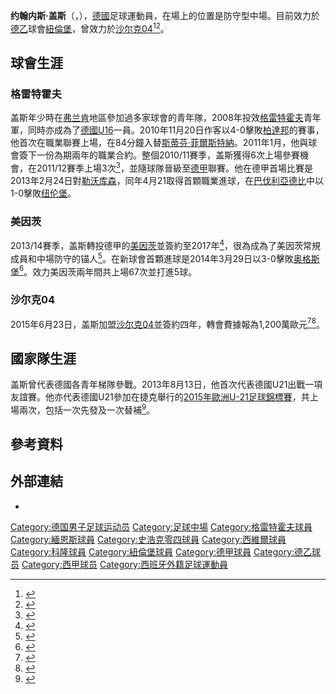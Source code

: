 {{noteTA
|G1=德甲|G2=足球|G3=uefa
|T=zh-hans:约翰内斯·盖斯;zh-hk:祖漢斯·基艾斯;zh-tw:約翰内斯·蓋斯;
|1=zh-hans:盖斯;zh-hk:基艾斯;zh-tw:蓋斯;
|2=zh-hans:约翰内斯;zh-hk:祖漢斯;zh-tw:約翰内斯;
}}
{{Infobox football biography
| name           = 约翰内斯·盖斯<br>Johannes Geis 
| image          = Johannes Geis.jpg
| fullname       = Johannes Geis
| birth_date     = {{birth date and age|1993|8|17|df=y}}
| birth_place    = {{GER}}[[什文福|什文福]]
| height         = {{height|m=1.81}}<ref>{{cite web | url = http://www.schalke04.de/en/team/team/players/midfielder/johannes-geis/page/1680-218-1680--.html?h=spieler/15796 | title = 6 Johannes Geis | publisher = schalke04.de | accessdate = 7 July 2017 | deadurl = yes | archiveurl = https://web.archive.org/web/20170521071316/http://www.schalke04.de/en/team/team/players/midfielder/johannes-geis/page/1680-218-1680--.html?h=spieler%2F15796 | archivedate = 2017年5月21日 }}</ref>
| position       = 中場
| currentclub    = [[纽伦堡足球俱乐部|紐倫堡]]
| clubnumber     = 5
| youthyears1    =           
| youthclubs1    = TSV上斯特羅伊
| youthyears2    =           
| youthclubs2    = TSV密特斯泰
| youthyears3    = 2004–2008          
| youthclubs3    = TSV格羅斯巴爾多爾夫
| youthyears4    = 2008–2012
| youthclubs4    = [[格雷特霍夫體育會|格雷特霍夫]]
| years1         = 2010–2013
| clubs1         = [[格雷特霍夫體育會|格雷特霍夫]]
| caps1          = 17 
| goals1         = 1 
| years2         = 2011–2013
| clubs2         = 格雷特霍夫二隊
| caps2          = 28 
| goals2         = 4 
| years3         = 2013–2015
| clubs3         = [[美因茨05足球俱樂部|美因茨]]
| caps3          = 67
| goals3         = 5
| years4         = 2015–2019
| clubs4         = [[沙尔克04足球俱乐部|沙尔克04]]
| caps4          = 46
| goals4         = 2
| years5         = 2017–2018
| clubs5         = → [[塞維利亞足球俱樂部|塞維利亞]]
| caps5          = 14
| goals5         = 0
| years6         = 2019
| clubs6         = [[科隆足球俱樂部|科隆]]
| caps6          = 14
| goals6         = 0
| years7         = 2019–
| clubs7         = [[纽伦堡足球俱乐部|紐倫堡]]
| caps7          = 46
| goals7         = 7
| nationalyears1 = 2008–2009 
| nationalteam1  = [[德国青年国家足球队|德國U16]]
| nationalcaps1  = 11 
| nationalgoals1 = 3
| nationalyears2 = 2009–2010
| nationalteam2  = [[德国青年国家足球队|德國U17]]  
| nationalcaps2  = 12 
| nationalgoals2 = 1
| nationalyears3 = 2010–2011 
| nationalteam3  = [[德国青年国家足球队|德國U18]]
| nationalcaps3  = 6 
| nationalgoals3 = 1
| nationalyears4 = 2011–2012 
| nationalteam4  = [[德国青年国家足球队|德國U19]] 
| nationalcaps4  = 8 
| nationalgoals4 = 0 
| nationalyears5 = 2012–2013
| nationalteam5  = [[德国青年国家足球队|德國U20]]
| nationalcaps5  = 2 
| nationalgoals5 = 0
| nationalyears6 = 2013–2015    
| nationalteam6  = [[德国青年国家足球队|德國U21]]
| nationalcaps6  = 12
| nationalgoals6 = 0
| pcupdate       = 2021年1月24日
| ntupdate       = 
}}
'''约翰内斯·盖斯'''（{{lang-de|'''Johannes Geis'''}}，{{bd|1993年|8月17日}}），[[德國|德國]]足球運動員，在場上的位置是防守型中場。目前效力於[[德乙|德乙]]球會[[纽伦堡足球俱乐部|紐倫堡]]，曾效力於[[沙尔克04足球俱乐部|沙尔克04]]<ref>{{cite web | url = http://www.kicker.de/news/fussball/bundesliga/vereine/1-bundesliga/2013-14/1-fsv-mainz-05-30/51438/spieler_johannes-geis.html | title = Geis, Johannes | language = de | publisher = kicker.de | accessdate = 16 November 2013 | archive-date = 2016-09-17 | archive-url = https://web.archive.org/web/20160917214915/http://www.kicker.de/news/fussball/bundesliga/vereine/1-bundesliga/2013-14/1-fsv-mainz-05-30/51438/spieler_johannes-geis.html | dead-url = no }}</ref><ref>{{cite web | url= http://www.worldfootball.net/spieler_profil/johannes-geis/ | title = Johannes Geis | publisher = worldfootball.net | accessdate = 4 May 2012}}</ref>。

==球會生涯==
===格雷特霍夫===
盖斯年少時在[[弗兰肯|弗兰肯]]地區參加過多家球會的青年隊，2008年投效[[格雷特霍夫體育會|格雷特霍夫]]青年軍，同時亦成為了[[德国青年国家足球队|德國U16]]一員。2010年11月20日作客以4-0擊敗[[柏達邦07體育會|柏達邦]]的賽事，他首次在職業聯賽上場，在84分鐘入替[[斯蒂芬·菲爾斯特納|斯蒂芬·菲爾斯特納]]。2011年1月，他與球會簽下一份為期兩年的職業合約。整個2010/11賽季，盖斯獲得6次上場參賽機會，在2011/12賽季上場3次<ref>{{cite web | url = http://www.transfermarkt.at/johannes-geis/leistungsdaten/spieler/89650/plus/?saison=2011 | title = Transfermarket - Johannes Geis | language = de | publisher = Transfermarket | accessdate = 23 August 2015 | archive-date = 2019-06-30 | archive-url = https://web.archive.org/web/20190630022154/https://www.transfermarkt.at/johannes-geis/leistungsdaten/spieler/89650/plus/?saison=2011 | dead-url = no }}</ref>，並隨球隊晉級至[[德甲|德甲]]聯賽。他在德甲首場比賽是2013年2月24日對[[勒沃库森足球俱乐部|勒沃库森]]，同年4月21取得首顆職業進球，在[[巴伐利亞德比|巴伐利亞德比]]中以1-0擊敗[[纽伦堡足球俱乐部|纽伦堡]]。

===美因茨===
2013/14賽季，盖斯轉投德甲的[[美因茨05足球俱樂部|美因茨]]並簽約至2017年<ref>{{cite web | url = http://www.mainz05.de/mainz05/aktuell/news/news-detail/article/05er-holen-johannes-geis.html | title = 05er holen Johannes Geis | language = de | publisher = Mainz 05 | accessdate = 23 August 2015 | date = 31 May 2013 | archive-date = 2016-09-06 | archive-url = https://web.archive.org/web/20160906220737/http://www.mainz05.de/mainz05/aktuell/news/news-detail/article/05er-holen-johannes-geis.html | dead-url = yes }}</ref>，很為成為了美因茨常規成員和中場防守的锚人<ref>{{cite web | url = http://www.spox.com/de/sport/fussball/bundesliga/1402/Artikel/johannes-geis-portrait-vom-derbyheld-zum-quarterback-fsv-mainz-05-spvgg-greuther-fuerth.html | title = Vom Derbyheld zum Quarterback | language = de | publisher = spox.com | accessdate = 23 August 2015 | date = 27 February 2014 | archive-date = 2019-08-13 | archive-url = https://web.archive.org/web/20190813200821/http://www.spox.com/de/sport/fussball/bundesliga/1402/Artikel/johannes-geis-portrait-vom-derbyheld-zum-quarterback-fsv-mainz-05-spvgg-greuther-fuerth.html | dead-url = no }}</ref>。在新球會首顆進球是2014年3月29日以3-0擊敗[[奥格斯堡足球俱乐部|奥格斯堡]]<ref>{{cite news | url = http://www.kicker.de/news/fussball/bundesliga/spieltag/1-bundesliga/2013-14/28/1895125/spielbericht_1-fsv-mainz-05-30_fc-augsburg-91.html | title = FSV Nutzt gebrauchten Tag der Augsburger | language = de | publisher = Kicker.de | accessdate = 23 August 2015 | date = 30 March 2014 | archive-date = 2017-02-14 | archive-url = https://web.archive.org/web/20170214170010/http://www.kicker.de/news/fussball/bundesliga/spieltag/1-bundesliga/2013-14/28/1895125/spielbericht_1-fsv-mainz-05-30_fc-augsburg-91.html/ | dead-url = no }}</ref>。效力美因茨兩年間共上場67次並打進5球。

===沙尔克04===
2015年6月23日，盖斯加盟[[沙尔克04足球俱乐部|沙尔克04]]並簽約四年，轉會費據報為1,200萬歐元<ref>{{cite web|title=Johannes Geis wechselt vom 1. FSV Mainz 05 zum FC Schalke 04|url=http://www.schalke04.de/de/aktuell/news/150623_geis/page/5887--10-213-.html|publisher=FC Schalke 04|accessdate=23 June 2015|language=de|date=23 June 2015|archive-date=2017-08-01|archive-url=https://web.archive.org/web/20170801130837/http://www.schalke04.de/de/aktuell/news/150623_geis/page/5887--10-213-.html|dead-url=no}}</ref><ref>{{cite web|title=Official: Schalke snare Geis from Mainz|url=http://www.goal.com/en/news/11/transfer-zone/2015/06/23/12986832/official-schalke-snare-geis-from-mainz|publisher=Goal.com|accessdate=23 June 2015|date=23 June 2015|archive-date=2019-06-29|archive-url=https://web.archive.org/web/20190629013419/https://www.goal.com/en/news/11/transfer-zone/2015/06/23/12986832/official-schalke-snare-geis-from-mainz|dead-url=no}}</ref>。

==國家隊生涯==
盖斯曾代表德國各青年梯隊參戰。2013年8月13日，他首次代表德國U21出戰一項友誼賽。他亦代表德國U21參加在捷克舉行的[[2015年歐洲U-21足球錦標賽|2015年歐洲U-21足球錦標賽]]，共上場兩次，包括一次先發及一次替補<ref>{{cite news|last1=Kell|first1=Tom|title=Volland double helps Germany defeat Denmark|url=http://www.uefa.com/under21/season=2015/matches/round=2000408/match=2015373/postmatch/report/index.html|work=UEFA|date=20 June 2015|accessdate=2015-08-23|archive-date=2019-06-29|archive-url=https://web.archive.org/web/20190629170156/https://www.uefa.com/under21/season=2015/matches/round=2000408/match=2015373/postmatch/report/index.html|dead-url=no}}</ref>。

== 參考資料 ==
{{reflist}}

==外部連結==
*{{Soccerway}}

{{DEFAULTSORT:Geis, Johannes}}

[[Category:德国男子足球运动员|Category:德国男子足球运动员]]
[[Category:足球中場|Category:足球中場]]
[[Category:格雷特霍夫球員|Category:格雷特霍夫球員]]
[[Category:緬恩斯球員|Category:緬恩斯球員]]
[[Category:史浩克零四球員|Category:史浩克零四球員]]
[[Category:西維爾球員|Category:西維爾球員]]
[[Category:科隆球員|Category:科隆球員]]
[[Category:紐倫堡球員|Category:紐倫堡球員]]
[[Category:德甲球員|Category:德甲球員]]
[[Category:德乙球员|Category:德乙球员]]
[[Category:西甲球员|Category:西甲球员]]
[[Category:西班牙外籍足球運動員|Category:西班牙外籍足球運動員]]